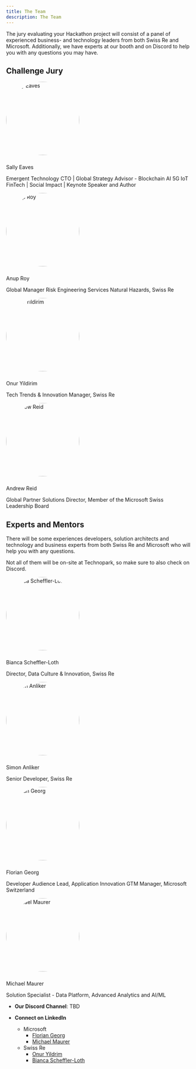 ```yaml
---
title: The Team
description: The Team
---
```


<PageDescription>

The jury evaluating your Hackathon project will consist of a panel of experienced business- and technology leaders
from both Swiss Re and Microsoft.
Additionally, we have experts at our booth and on Discord to help you with any questions you may have.

</PageDescription>

## Challenge Jury

<div style="max-width: 600px">
  <img
    src="https://media-exp1.licdn.com/dms/image/C5103AQElrldKmcifIQ/profile-displayphoto-shrink_800_800/0/1517094259162?e=1667433600&v=beta&t=sRyhseyyFXqEeTXZNS-_iiVQ3EcN40jdB8cDShWntVs"
    alt="Sally Eaves"
    width="200"
    height="200"
    style="border-radius:50%; padding-bottom:10px"
  />
  <p>Sally Eaves</p>
  <p>
    Emergent Technology CTO | Global Strategy Advisor - Blockchain AI 5G IoT
    FinTech | Social Impact | Keynote Speaker and Author
  </p>
</div>

<div style="max-width: 600px">
  <img
    src="https://media-exp1.licdn.com/dms/image/C4E03AQGaRPjf6raRRQ/profile-displayphoto-shrink_800_800/0/1558061050742?e=1667433600&v=beta&t=79iV3v6reL7dsxR8B6LgN8Y2pyHTkhDLxRotEZY0oqM"
    alt="Anup Roy"
    width="200"
    height="200"
    style="border-radius:50%; padding-bottom:10px"
  />
  <p>Anup Roy</p>
  <p>Global Manager Risk Engineering Services Natural Hazards, Swiss Re</p>
</div>

<div style="max-width: 600px">
  <img
    src="https://media-exp1.licdn.com/dms/image/C4D03AQF5N18Tnx7xVg/profile-displayphoto-shrink_800_800/0/1544021911562?e=1667433600&v=beta&t=kmem-xx2DUKxh14U6J8bbJYOltJIkVX0y78oTK6zVo0"
    alt="Onur Yildirim"
    width="200"
    height="200"
    style="border-radius:50%; padding-bottom:10px"
  />
  <p>Onur Yildirim</p>
  <p>Tech Trends &amp; Innovation Manager, Swiss Re</p>
</div>

<div style="max-width: 600px">
  <img
    src="https://media-exp1.licdn.com/dms/image/C4D03AQHELDGmcaH8AA/profile-displayphoto-shrink_800_800/0/1516303640502?e=1667433600&v=beta&t=B1sp1rH333AIM8PNQkh3XoN4-73nEpBG04i0TR4p5jI"
    alt="Andrew Reid"
    width="200"
    height="200"
    style="border-radius:50%; padding-bottom:10px"
  />
  <p>Andrew Reid</p>
  <p>
    Global Partner Solutions Director, Member of the Microsoft Swiss Leadership
    Board
  </p>
</div>

## Experts and Mentors

There will be some experiences developers, solution architects and technology and business experts
from both <span>Swiss Re</span> and <span>Microsoft</span> who will help you with any questions.

Not all of them will be on-site at Technopark, so make sure to also check on Discord.

<div style="max-width: 600px">
  <img
    src="https://media-exp1.licdn.com/dms/image/C4E03AQFnwR3UcvOXHw/profile-displayphoto-shrink_800_800/0/1655327750331?e=1667433600&v=beta&t=1lkkY7kTKv7ZLX6S-lRRuG0uG_H7oPSG2OzRhopAI0c"
    alt="Bianca Scheffler-Loth"
    width="200"
    height="200"
    style="border-radius:50%; padding-bottom:10px"
  />
  <p>Bianca Scheffler-Loth</p>
  <p>Director, Data Culture &amp; Innovation, Swiss Re</p>
</div>

<div style="max-width: 600px">
  <img
    src="https://media-exp1.licdn.com/dms/image/C4E03AQHB_WBPHRLcxw/profile-displayphoto-shrink_800_800/0/1643738673685?e=1667433600&v=beta&t=qg_HTzfa_EVp9UMK_rKPhLp61N5Psc7aw0VK2aJm0rA"
    alt="Simon Anliker"
    width="200"
    height="200"
    style="border-radius:50%; padding-bottom:10px"
  />
  <p>Simon Anliker</p>
  <p>Senior Developer, Swiss Re</p>
</div>

<div style="max-width: 600px">
  <img
    src="https://media-exp1.licdn.com/dms/image/C4D03AQFsaL_JL1w9mA/profile-displayphoto-shrink_800_800/0/1591644103293?e=1667433600&v=beta&t=ZiaW_VR_su6k1e4bXzxz9_KVSHy4jzUE_WnkKEfmgrg"
    alt="Florian Georg"
    width="200"
    height="200"
    style="border-radius:50%; padding-bottom:10px"
  />
  <p>Florian Georg</p>
  <p>
    Developer Audience Lead, Application Innovation GTM Manager, Microsoft
    Switzerland
  </p>
</div>

<div style="max-width: 600px">
  <img
    src="https://media-exp1.licdn.com/dms/image/C4D03AQEfDfZzgabuOQ/profile-displayphoto-shrink_800_800/0/1583740788936?e=1667433600&v=beta&t=p7Hbn6tOCHj4pnmpm7luEz7BV1HE7Hr0J2FZQVybJAk"
    alt="Michael Maurer"
    width="200"
    height="200"
    style="border-radius:50%; padding-bottom:10px"
  />
  <p>Michael Maurer</p>
  <p>Solution Specialist - Data Platform, Advanced Analytics and AI/ML</p>
</div>

- **Our Discord Channel**: TBD

- **Connect on LinkedIn**
  - Microsoft
    - [Florian Georg](https://www.linkedin.com/in/fgeorg/)
    - [Michael Maurer](https://www.linkedin.com/in/michaelmarkusmaurer/)
  - Swiss Re
    - [Onur Yildrim](https://www.linkedin.com/in/onur-yildirim-io/)
    - [Bianca Scheffler-Loth](https://www.linkedin.com/in/bianca-scheffler/)
